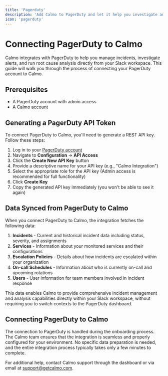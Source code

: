 ```yaml
---
title: 'Pagerduty'
description: 'Add Calmo to PagerDuty and let it help you investigate and run root cause analysis'
icon: 'pagerduty'
---
```


# Connecting PagerDuty to Calmo

Calmo integrates with PagerDuty to help you manage incidents, investigate alerts, and run root cause analysis directly from your Slack workspace. This guide will walk you through the process of connecting your PagerDuty account to Calmo.

## Prerequisites

- A PagerDuty account with admin access
- A Calmo account

## Generating a PagerDuty API Token

To connect PagerDuty to Calmo, you'll need to generate a REST API key. Follow these steps:

1. Log in to your [PagerDuty account](https://app.pagerduty.com)
2. Navigate to **Configuration** → **API Access**
3. Click the **Create New API Key** button
4. Provide a descriptive name for your API key (e.g., "Calmo Integration")
5. Select the appropriate role for the API key (Admin access is recommended for full functionality)
6. Click **Create Key**
7. Copy the generated API key immediately (you won't be able to see it again)

## Data Synced from PagerDuty to Calmo

When you connect PagerDuty to Calmo, the integration fetches the following data:

1. **Incidents** - Current and historical incident data including status, severity, and assignments
2. **Services** - Information about your monitored services and their configurations
3. **Escalation Policies** - Details about how incidents are escalated within your organization
4. **On-call Schedules** - Information about who is currently on-call and upcoming rotations
5. **Users** - User information for team members involved in incident response

This data enables Calmo to provide comprehensive incident management and analysis capabilities directly within your Slack workspace, without requiring you to switch contexts to the PagerDuty dashboard.

## Connecting PagerDuty to Calmo

The connection to PagerDuty is handled during the onboarding process. The Calmo team ensures that the integration is seamless and properly configured for your environment. No specific data preparation is needed, and the entire integration process typically takes only a few minutes to complete.


For additional help, contact Calmo support through the dashboard or via email at support@getcalmo.com.